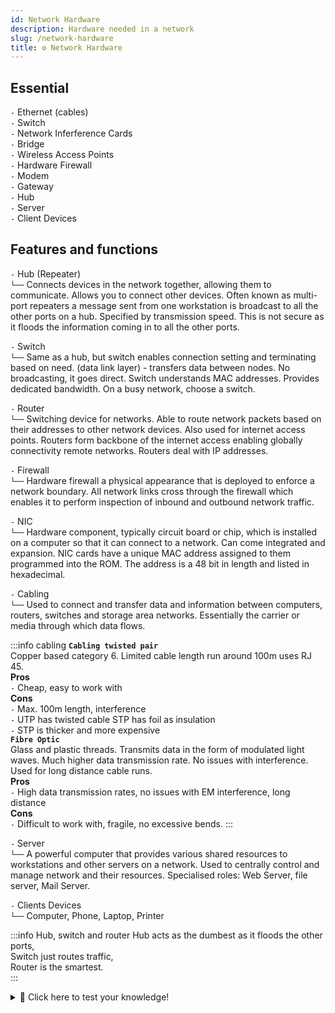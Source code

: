 ```yaml
---
id: Network Hardware
description: Hardware needed in a network
slug: /network-hardware
title: ⚙️ Network Hardware
---
```


## Essential

`-` Ethernet (cables) <br />
`-` Switch <br />
`-` Network Inferference Cards <br />
`-` Bridge <br />
`-` Wireless Access Points <br />
`-` Hardware Firewall <br />
`-` Modem <br />
`-` Gateway <br />
`-` Hub <br />
`-` Server <br />
`-` Client Devices <br />


## Features and functions

`-` Hub (Repeater) <br />
`└──` Connects devices in the network together, allowing them to communicate. Allows you to connect other devices. Often known as multi-port repeaters a message sent from one workstation is broadcast to all the other ports on a hub. Specified by transmission speed. This is not secure as it floods the information coming in to all the other ports. <br />


`-` Switch <br />
`└──` Same as a hub, but switch enables connection setting and terminating based on need. (data link layer) - transfers data between nodes. No broadcasting, it goes direct. Switch understands MAC addresses. Provides dedicated bandwidth. On a busy network, choose a switch. <br />

`-` Router <br />
`└──` Switching device for networks. Able to route network packets based on their addresses to other network devices. Also used for internet access points. Routers form backbone of the internet access enabling globally connectivity remote networks. Routers deal with IP addresses. <br />

`-` Firewall <br />
`└──` Hardware firewall a physical appearance that is deployed to enforce a network boundary. All network links cross through the firewall which enables it to perform inspection of inbound and outbound network traffic. <br />

`-` NIC <br />
`└──` Hardware component, typically circuit board or chip, which is installed on a computer so that it can connect to a network. Can come integrated and expansion. NIC cards have a unique MAC address assigned to them programmed into the ROM. The address is a 48 bit in length and listed in hexadecimal. <br />

`-` Cabling <br />
`└──` Used to connect and transfer data and information between computers, routers, switches and storage area networks. Essentially the carrier or media through which data flows. <br />

:::info cabling
**`Cabling twisted pair`** <br />
Copper based category 6. Limited cable length run around 100m uses RJ 45. <br />
**Pros** <br />
`-` Cheap, easy to work with <br />
**Cons** <br />
`-` Max. 100m length, interference <br />
`-` UTP has twisted cable STP has foil as insulation <br />
`-` STP is thicker and more expensive <br />
**`Fibre Optic`** <br />
Glass and plastic threads. Transmits data in the form of modulated light waves. Much higher data transmission rate. No issues with interference. Used for long distance cable runs. <br />
**Pros** <br />
`-` High data transmission rates, no issues with EM interference, long distance <br />
**Cons** <br />
`-` Difficult to work with, fragile, no excessive bends.
:::


`-` Server <br />
`└──` A powerful computer that provides various shared resources to workstations and other servers on a network. Used to centrally control and manage network and their resources. Specialised roles: Web Server, file server, Mail Server. <br />

`-` Clients Devices <br />
`└──` Computer, Phone, Laptop, Printer <br />


:::info Hub, switch and router
Hub acts as the dumbest as it floods the other ports, <br />
Switch just routes traffic, <br />
Router is the smartest. <br />
:::

<details>
  <summary>🧠 Click here to test your knowledge! </summary>

<iframe src="https://quizlet.com/680587278/match/embed?i=3loczc&x=1jj1" height="500" width="100%"></iframe>

</details>
